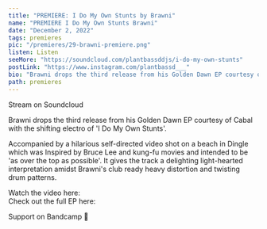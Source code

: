 ---
title: "PREMIERE: I Do My Own Stunts by Brawni"
name: "PREMIERE I Do My Own Stunts Brawni"
date: "December 2, 2022"
tags: premieres
pic: "/premieres/29-brawni-premiere.png"
listen: Listen
seeMore: "https://soundcloud.com/plantbassddjs/i-do-my-own-stunts"
postLink: "https://www.instagram.com/plantbassd___"
bio: "Brawni drops the third release from his Golden Dawn EP courtesy of Cabal with the shifting electro of 'I Do My Own Stunts'"
path: premieres
---

<Picture src="/premieres/29-brawni.jpg" alt="brawni cover pic" size={1200} />

Stream <HoverLink url="soundcloud.com/plantbassddjs/i-do-my-own-stunts" name="I Do My Own Stunts" external inline /> on Soundcloud

Brawni drops the third release from his Golden Dawn EP courtesy of Cabal with the shifting electro of 'I Do My Own Stunts'.

Accompanied by a hilarious self-directed video shot on a beach in Dingle which was Inspired by Bruce Lee and kung-fu movies and intended to be 'as over the top as possible'. It gives the track a delighting light-hearted interpretation amidst Brawni's club ready heavy distortion and twisting drum patterns.

Watch the video here: <HoverLink url="youtu.be/8Qka_TgXFXk" external inline />  
Check out the full EP here: <HoverLink url="cabalrecords.bandcamp.com/album/brawni-golden-dawn" external inline />

Support <HoverLink url="cabalrecords.bandcamp.com/album/brawni-golden-dawn" name="Brawni" external inline /> on Bandcamp 🌱
